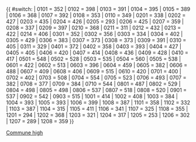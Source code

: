 {{ #switch: {{{LAU2}}}
|	0101	=	352	 <!-- Dippach -->
|	0102	=	398	 <!-- Garnich -->
|	0103	=	391	 <!-- Habscht -->
|	0104	=	395	 <!-- Käerjeng -->
|	0105	=	389	 <!-- Kehlen -->
|	0106	=	368	 <!-- Koerich -->
|	0107	=	392	 <!-- Kopstal -->
|	0108	=	353	 <!-- Mamer -->
|	0110	=	349	 <!-- Steinfort -->
|	0201	=	338	 <!-- Bettembourg -->
|	0202	=	427	 <!-- Differdange -->
|	0203	=	435	 <!-- Dudelange -->
|	0204	=	426	 <!-- Esch-sur-Alzette -->
|	0205	=	293	 <!-- Frisange -->
|	0206	=	425	 <!-- Kayl -->
|	0207	=	359	 <!-- Leudelange -->
|	0208	=	337	 <!-- Mondercange -->
|	0209	=	397	 <!-- Pétange -->
|	0210	=	368	 <!-- Reckange-sur-Mess -->
|	0211	=	311	 <!-- Roeser -->
|	0212	=	432	 <!-- Rumelange -->
|	0213	=	422	 <!-- Sanem -->
|	0214	=	406	 <!-- Schifflange -->
|	0301	=	352	 <!-- Bertrange -->
|	0302	=	356	 <!-- Contern -->
|	0303	=	334	 <!-- Hesperange -->
|	0304	=	402	 <!-- Luxembourg-Ville -->
|	0305	=	429	 <!-- Niederanven -->
|	0306	=	383	 <!-- Sandweiler -->
|	0307	=	373	 <!-- Schuttrange -->
|	0308	=	373	 <!-- Steinsel -->
|	0309	=	391	 <!-- Strassen -->
|	0310	=	405	 <!-- Walferdange -->
|	0311	=	329	 <!-- Weiler-la-Tour -->
|	0401	=	372	 <!-- Colmar-Berg -->
|	0402	=	358	 <!-- Bissen -->
|	0403	=	393	 <!-- Helperknapp --> 
|	0404	=	427	 <!-- Fischbach -->
|	0405	=	405	 <!-- Heffingen -->
|	0406	=	420	 <!-- Larochette -->
|	0407	=	414	 <!-- Lintgen -->
|	0408	=	436	 <!-- Lorentzweiler -->
|	0409	=	428	 <!-- Mersch -->
|	0410	=	417	 <!-- Nommern -->
|	0501	=	548	 <!-- Clervaux -->
|	0502	=	528	 <!-- Wincrange -->
|	0503	=	535	 <!-- Parc Hosingen -->
|	0504	=	560	 <!-- Troisvierges -->
|	0505	=	538	 <!-- Weiswampach -->
|	0601	=	422	 <!-- Bettendorf -->
|	0602	=	513	 <!-- Bourscheid -->
|	0603	=	396	 <!-- Diekirch -->
|	0604	=	459	 <!-- Erpeldange-sur-Sûre -->
|	0605	=	382	 <!-- Ettelbruck -->
|	0606	=	488	 <!-- Feulen -->
|	0607	=	409	 <!-- Mertzig -->
|	0608	=	406	 <!-- Reisdorf -->
|	0609	=	515	 <!-- Schieren -->
|	0610	=	420	 <!-- Vallée de l'Ernz -->
|	0701	=	400	 <!-- Beckerich -->
|	0702	=	402	 <!-- Preizerdaul -->
|	0703	=	508	 <!-- Ell -->
|	0704	=	554	 <!-- Rambrouch -->
|	0705	=	523	 <!-- Grosbous -->
|	0706	=	493	 <!-- Redange -->
|	0707	=	382	 <!-- Saeul -->
|	0708	=	377	 <!-- Useldange -->
|	0709	=	384	 <!-- Vichten -->
|	0710	=	544	 <!-- Wahl -->
|	0801	=	487	 <!-- Boulaide -->
|	0802	=	529	 <!-- Esch-sur-Sûre -->
|	0804	=	498	 <!-- Goesdorf -->
|	0805	=	498	 <!-- Kiischpelt -->
|	0806	=	537	 <!-- Lac de la Haute-Sûre -->
|	0807	=	518	 <!-- Wiltz -->
|	0808	=	520	 <!-- Winseler -->
|	0901	=	537	 <!-- Tandel -->
|	0902	=	542	 <!-- Putscheid -->
|	0903	=	515	 <!-- Vianden -->
|	1001	=	414	 <!-- Beaufort -->
|	1002	=	408	 <!-- Bech -->
|	1003	=	384	 <!-- Berdorf -->
|	1004	=	393	 <!-- Consdorf -->
|	1005	=	393	 <!-- Echternach -->
|	1006	=	399	 <!-- Rosport-Mompach -->
|	1008	=	387	 <!-- Waldbillig -->
|	1101	=	358	 <!-- Betzdorf -->
|	1102	=	332	 <!-- Biwer -->
|	1103	=	387	 <!-- Flaxweiler -->
|	1104	=	315	 <!-- Grevenmacher -->
|	1105	=	411	 <!-- Junglinster -->
|	1106	=	341	 <!-- Manternach -->
|	1107	=	325	 <!-- Mertert -->
|	1108	=	355	 <!-- Wormeldange -->
|	1201	=	294	 <!-- Bous -->
|	1202	=	368	 <!-- Dalheim -->
|	1203	=	321	 <!-- Lenningen -->
|	1204	=	317	 <!-- Mondorf-les-Bains -->
|	1205	=	253	 <!-- Remich -->
|	1206	=	302	 <!-- Schengen -->
|	1207	=	289	 <!-- Stadtbredimus -->
|	1208	=	359	 <!-- Waldbredimus -->
}}<noinclude>[[Category:使用了分析程序的模板|{{PAGENAME}}]][[Category:Templates for Luxembourg division lookups|Commune high]]</noinclude>